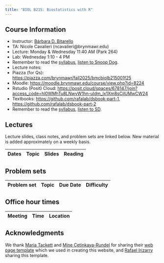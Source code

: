 ```yaml
---
title: "BIOL B215: Biostatistics with R"
---
```


## Course Information


* Instructor: [Bárbara D. Bitarello](bitarellolab.digital.brynamwr.edu)
* TA: Nicole Cavalieri (ncavalieri@brynmawr.edu)
* Lecture: Monday \& Wednesday 11:40 AM (Park 264)
* Lab: Wednesday 1:10 - 4 PM
* Remember to read the [syllabus](syllabus.qmd), [listen to Snoop Dog](https://www.youtube.com/embed/aL_fP5axQV4).
* Lecture notes: 
* Piazza (for Qs): <https://piazza.com/brynmawr/fall2025/bmcbiolb215001f25>
* Moodle: <https://moodle.brynmawr.edu/course/view.php?id=8224>
* Rstudio (Posit) Cloud: <https://posit.cloud/spaces/678147/join?access_code=hl0WMhTu8LNwvW1hn-uIdm_lx1Xm8sCjIUMwCW24>
* Textbooks: <https://github.com/rafalab/dsbook-part-1>, <https://github.com/rafalab/dsbook-part-2>
* Remember to read the [syllabus](syllabus.qmd), [listen to SD](https://www.youtube.com/embed/aL_fP5axQV4).

## Lectures 

Lecture slides, class notes, and problem sets are linked below. New material is added approximately on a weekly basis.

| Dates   | Topic  |    Slides | Reading |
|:-------------------|:---------|:----------|:----------|


## Problem sets

| Problem set| Topic | Due Date |  Difficulty |
|:-------|:--------------|:---------|:----------|

## Office hour times

| Meeting | Time  | Location                 |
|---------|----------|------------------------|

## Acknowledgments

We thank [Maria Tackett](https://github.com/matackett) and [Mine Çetinkaya-Rundel](https://github.com/mine-cetinkaya-rundel) for sharing their [web page template](https://github.com/rstudio-conf-2022/teach-ds-course-website/tree/main) which we used in creating this website, and [Rafael Irizarry](https://github.com/rafalab) sharing this template.